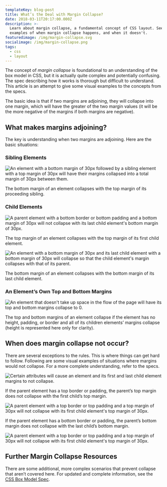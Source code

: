 ```yaml
---
templateKey: blog-post
title: What’s the Deal with Margin Collapse?
date: 2018-03-11T20:17:00.000Z
description: >-
  Learn about margin collapse, a fundamental concept of CSS layout. See visual
  examples of when margin collapse happens, and when it doesn't.
featuredimage: /img/margin-collapse.svg
socialimage: /img/margin-collapse.png
tags:
  - css
  - layout
---
```

The concept of _margin collapse_ is foundational to an understanding of the box model in CSS, but it is actually quite complex and potentially confusing. The spec describing how it works is thorough but difficult to understand. This article is an attempt to give some visual examples to the concepts from the specs.

The basic idea is that if two margins are adjoining, they will collapse into one margin, which will have the greater of the two margin values (it will be the more negative of the margins if both margins are negative).

## What makes margins adjoining?

The key is understanding when two margins are adjoining. Here are the basic situations:

### Sibling Elements

![An element with a bottom margin of 30px followed by a sibling element with a top margin of 30px will have their margins collapsed into a total margin of 30px between them.](/img/sibling-elements.svg)

The bottom margin of an element collapses with the top margin of its proceeding sibling.

### Child Elements

![A parent element with a bottom border or bottom padding and a bottom margin of 30px will not collapse with its last child element's bottom margin of 30px.](/img/child-elements-top.svg)

The top margin of an element collapses with the top margin of its first child element.

![An element with a bottom margin of 30px and its last child element with a bottom margin of 30px will collapse so that the child element's margin collapses with that of its parent.](/img/child-elements-bottom.svg)

The bottom margin of an element collapses with the bottom margin of its last child element.

### An Element’s Own Top and Bottom Margins

![An element that doesn't take up space in the flow of the page will have its top and bottom margins collapse to 0.](/img/own-margins.svg)

The top and bottom margins of an element collapse if the element has no height, padding, or border and all of its children elements’ margins collapse (height is represented here only for clarity).

## When does margin collapse not occur?

There are several exceptions to the rules. This is where things can get hard to follow. Following are some visual examples of situations where margins would not collapse. For a more complete understanding, refer to the specs.

![Certain attributes will cause an element and its first and last child element margins to not collapse.](/img/child-elements-no-collapse.svg)

If the parent element has a top border or padding, the parent’s top margin does not collapse with the first child’s top margin.

![A parent element with a top border or top padding and a top margin of 30px will not collapse with its first child element's top margin of 30px.](/img/parent-border-padding-top.svg)

If the parent element has a bottom border or padding, the parent’s bottom margin does not collapse with the last child’s bottom margin.

![A parent element with a top border or top padding and a top margin of 30px will not collapse with its first child element's top margin of 30px.](/img/parent-border-padding-bottom.svg)

## Further Margin Collapse Resources

There are some additional, more complex scenarios that prevent collapse that aren’t covered here. For updated and complete information, see the [CSS Box Model Spec](https://www.w3.org/TR/CSS2/box.html#collapsing-margins).
